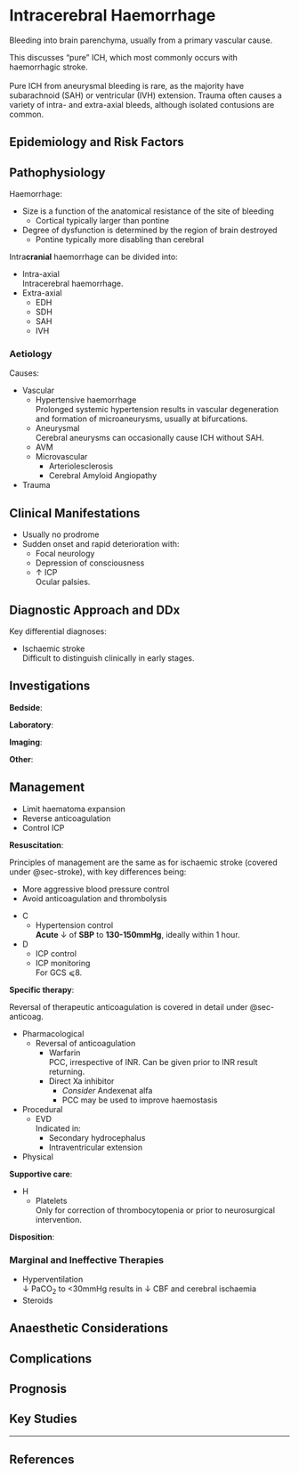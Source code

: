 # Intracerebral Haemorrhage {#sec-ich}

Bleeding into brain parenchyma, usually from a primary vascular cause. 

:::column-margin
This discusses "pure" ICH, which most commonly occurs with haemorrhagic stroke.\
\
Pure ICH from aneurysmal bleeding is rare, as the majority have subarachnoid (SAH) or ventricular (IVH) extension. Trauma often causes a variety of intra- and extra-axial bleeds, although isolated contusions are common.
:::

## Epidemiology and Risk Factors

## Pathophysiology

Haemorrhage:

* Size is a function of the anatomical resistance of the site of bleeding
	* Cortical typically larger than pontine
* Degree of dysfunction is determined by the region of brain destroyed
	* Pontine typically more disabling than cerebral

:::column-margin
Intra**cranial** haemorrhage can be divided into:

* Intra-axial\
Intracerebral haemorrhage.
* Extra-axial
	* EDH
	* SDH
	* SAH
	* IVH
:::

### Aetiology

Causes:

* Vascular
	* Hypertensive haemorrhage\
	Prolonged systemic hypertension results in vascular degeneration and formation of microaneurysms, usually at bifurcations.
	* Aneurysmal\
	Cerebral aneurysms can occasionally cause ICH without SAH.
	* AVM
	* Microvascular
		* Arteriolesclerosis
		* Cerebral Amyloid Angiopathy
* Trauma

## Clinical Manifestations

* Usually no prodrome
* Sudden onset and rapid deterioration with:
	* Focal neurology
	* Depression of consciousness
	* ↑ ICP\
	Ocular palsies.

## Diagnostic Approach and DDx

Key differential diagnoses:

* Ischaemic stroke\
Difficult to distinguish clinically in early stages.

## Investigations

**Bedside**:

**Laboratory**:

**Imaging**:

**Other**:

## Management

:::priority
* Limit haematoma expansion
* Reverse anticoagulation
* Control ICP
:::

**Resuscitation**:\

:::column-margin
Principles of management are the same as for ischaemic stroke (covered under @sec-stroke), with key differences being:

* More aggressive blood pressure control
* Avoid anticoagulation and thrombolysis
:::

* C
	* Hypertension control\
	**Acute** ↓ of **SBP** to **130-150mmHg**, ideally within 1 hour.
* D
	* ICP control
	* ICP monitoring\
	For GCS ⩽8.

**Specific therapy**:

:::column-margin
Reversal of therapeutic anticoagulation is covered in detail under @sec-anticoag.
:::

* Pharmacological
	* Reversal of anticoagulation
		* Warfarin\
		PCC, irrespective of INR. Can be given prior to INR result returning.
		* Direct Xa inhibitor
			* *Consider* Andexenat alfa
			* PCC may be used to improve haemostasis
* Procedural
	* EVD\
	Indicated in:
		* Secondary hydrocephalus
		* Intraventricular extension
* Physical

**Supportive care**:

* H
	* Platelets\
	Only for correction of thrombocytopenia or prior to neurosurgical intervention.

**Disposition**:

### Marginal and Ineffective Therapies

* Hyperventilation\
↓ PaCO~2~ to <30mmHg results in ↓ CBF and cerebral ischaemia
* Steroids

## Anaesthetic Considerations

## Complications

## Prognosis

## Key Studies


---

## References
